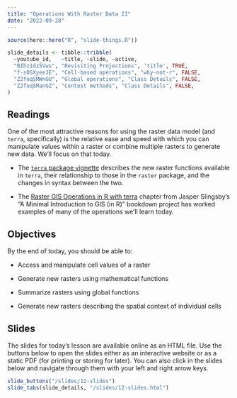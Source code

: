```yaml
---
title: "Operations With Raster Data II"
date: "2022-09-28"
---
```


```r
source(here::here("R", "slide-things.R"))

slide_details <- tibble::tribble(
  ~youtube_id,   ~title, ~slide, ~active,
  "BIhz1dz5Vws", "Revisiting Projections", 'title', TRUE,
  "f-sOSXyeeJE", "Cell-based operations", "why-not-r", FALSE,
  "Z2foqSMWnGU", "Global operations", "Class Details", FALSE,
  "Z2foqSManGZ", "Context methods", "Class Details", FALSE,
)
```
## Readings
One of the most attractive reasons for using the raster data model (and `terra`, specifically) is the relative ease and speed with which you can manipulate values within a raster or combine multiple rasters to generate new data. We'll focus on that today.

- <i class="fas fa-external-link-square-alt"></i> The [`terra` package vignette](https://rspatial.org/terra/pkg/1-introduction.html#) describes the new raster functions available in `terra`, their relationship to those in the `raster` package, and the changes in syntax between the two.

- <i class="fas fa-book"></i> The [Raster GIS Operations in R with terra](https://www.ecologi.st/spatial-r/raster-gis-operations-in-r-with-terra.html) chapter from Jasper Slingsby's "A Minimal Introduction to GIS (in R)" bookdown project has worked examples of many of the operations we'll learn today.

## Objectives

By the end of today, you should be able to: 

- Access and manipulate cell values of a raster

- Generate new rasters using mathematical functions

- Summarize rasters using global functions

- Generate new rasters describing the spatial context of individual cells



## Slides
The slides for today's lesson are available online as an HTML file. Use the buttons below to open the slides either as an interactive website or as a static PDF (for printing or storing for later). You can also click in the slides below and navigate through them with your left and right arrow keys.

```r
slide_buttons("/slides/12-slides")
slide_tabs(slide_details, "/slides/12-slides.html")
```
